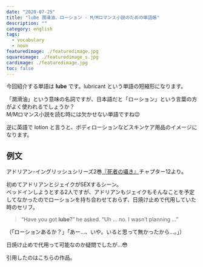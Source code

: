 ```yaml
---
date: "2020-07-25"
title: "lube 潤滑油、ローション - M/Mロマンス小説のための単語帳"
description: ""
category: english
tags:
  - vocabulary
  - noun
featuredimage: ./featuredimage.jpg
squareimage: ./featuredimage_s.jpg
cardimage: ./featuredimage.jpg
toc: false
---
```



今回紹介する単語は __lube__ です。lubricant という単語の短縮形になります。

「潤滑油」という意味の名詞ですが、日本語だと「ローション」という言葉の方がよく使われるでしょうか？  
M/Mロマンス小説を読む時には欠かせない単語ですね😉

逆に英語で lotion と言うと、ボディローションなどスキンケア用品のイメージになります。

## 例文

アドリアン･イングリッシュシリーズ2巻[『死者の囁き』](/mm-romance/a-dangerous-thing/)チャプター12より。

初めてアドリアンとジェイクがSEXするシーン。  
ベッドインしようとする2人ですが、アドリアンもジェイクもそんなことを予定してなかったのでローションを持ち合わせておらず、日焼け止めで代用していた時のセリフ。

<Blockquote srcName="A Dangerous Thing (The Adrien English Mysteries #2)" srcURL="https://amzn.to/3fZxlH5" book>
“Have you got <strong>lube</strong>?” he asked. “Uh … no. I wasn’t planning …”
</Blockquote>

<p className="translation">（「ローションあるか？」「あー…、いや。いると思って無かったから…。」）</p>

日焼け止めで代用って可能なのか疑問でしたが…😳

引用したのはこちらの作品。

<Amazon
  asin="B00KW25SP8"
  title="死者の囁き (アドリアン･イングリッシュ #2)"
  url="https://amzn.to/2EhDsZw"
  author="ジョシュ･ラニヨン"
  KindleUnlimited
/>

<Amazon
  asin="B0081C8RU4"
  title="A Dangerous Thing (The Adrien English Mysteries #2)"
  url="https://amzn.to/3fZxlH5"
  author="Josh Lanyon"
  KindleUnlimited
/>

<EnglishNotes />
